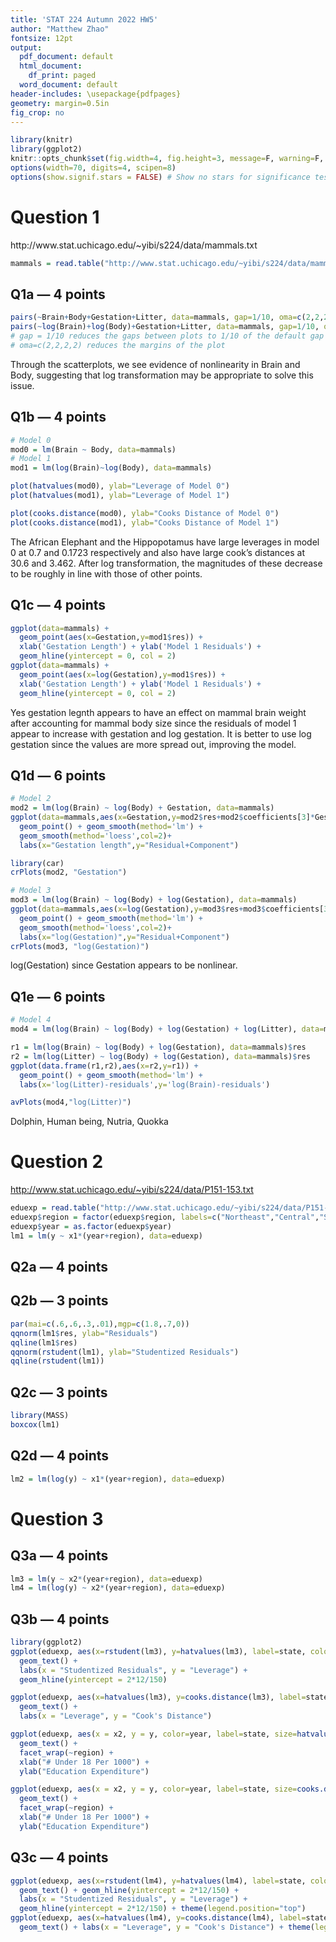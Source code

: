 ```yaml
---
title: 'STAT 224 Autumn 2022 HW5'
author: "Matthew Zhao"
fontsize: 12pt
output:
  pdf_document: default
  html_document:
    df_print: paged
  word_document: default
header-includes: \usepackage{pdfpages}
geometry: margin=0.5in
fig_crop: no
---
```


```r
library(knitr)
library(ggplot2)
knitr::opts_chunk$set(fig.width=4, fig.height=3, message=F, warning=F, collapse=TRUE)
options(width=70, digits=4, scipen=8)
options(show.signif.stars = FALSE) # Show no stars for significance tests
```


# Question 1

http://www.stat.uchicago.edu/~yibi/s224/data/mammals.txt

```r
mammals = read.table("http://www.stat.uchicago.edu/~yibi/s224/data/mammals.txt", header=T)
```

## Q1a --- 4 points

```r
pairs(~Brain+Body+Gestation+Litter, data=mammals, gap=1/10, oma=c(2,2,2,2))
pairs(~log(Brain)+log(Body)+Gestation+Litter, data=mammals, gap=1/10, oma=c(2,2,2,2))
# gap = 1/10 reduces the gaps between plots to 1/10 of the default gap width
# oma=c(2,2,2,2) reduces the margins of the plot
```

Through the scatterplots, we see evidence of nonlinearity in Brain and Body, suggesting that log transformation may be appropriate to solve this issue.

## Q1b --- 4 points


```r
# Model 0
mod0 = lm(Brain ~ Body, data=mammals)
# Model 1
mod1 = lm(log(Brain)~log(Body), data=mammals)
```


```r
plot(hatvalues(mod0), ylab="Leverage of Model 0")
plot(hatvalues(mod1), ylab="Leverage of Model 1")
```


```r
plot(cooks.distance(mod0), ylab="Cooks Distance of Model 0")
plot(cooks.distance(mod1), ylab="Cooks Distance of Model 1")
```

The African Elephant and the Hippopotamus have large leverages in model 0 at 0.7 and 0.1723 respectively and also have large cook's distances at 30.6 and 3.462. After log transformation, the magnitudes of these decrease to be roughly in line with those of other points.

## Q1c --- 4 points

```r
ggplot(data=mammals) + 
  geom_point(aes(x=Gestation,y=mod1$res)) + 
  xlab('Gestation Length') + ylab('Model 1 Residuals') + 
  geom_hline(yintercept = 0, col = 2)
ggplot(data=mammals) + 
  geom_point(aes(x=log(Gestation),y=mod1$res)) + 
  xlab('Gestation Length') + ylab('Model 1 Residuals') + 
  geom_hline(yintercept = 0, col = 2)
```

Yes gestation legnth appears to have an effect on mammal brain weight after accounting for mammal body size since the residuals of model 1 appear to increase with gestation and log gestation. It is better to use log gestation since the values are more spread out, improving the model.

## Q1d --- 6 points


```r
# Model 2
mod2 = lm(log(Brain) ~ log(Body) + Gestation, data=mammals)
ggplot(data=mammals,aes(x=Gestation,y=mod2$res+mod2$coefficients[3]*Gestation)) +
  geom_point() + geom_smooth(method='lm') + 
  geom_smooth(method='loess',col=2)+
  labs(x="Gestation length",y="Residual+Component")
```
```r
library(car)
crPlots(mod2, "Gestation")
```

```r
# Model 3
mod3 = lm(log(Brain) ~ log(Body) + log(Gestation), data=mammals)
ggplot(data=mammals,aes(x=log(Gestation),y=mod3$res+mod3$coefficients[3]*log(Gestation))) +
  geom_point() + geom_smooth(method='lm') + 
  geom_smooth(method='loess',col=2)+
  labs(x="log(Gestation)",y="Residual+Component")
crPlots(mod3, "log(Gestation)")
```

log(Gestation) since Gestation appears to be nonlinear. 

## Q1e --- 6 points


```r
# Model 4
mod4 = lm(log(Brain) ~ log(Body) + log(Gestation) + log(Litter), data=mammals)
```
```r
r1 = lm(log(Brain) ~ log(Body) + log(Gestation), data=mammals)$res
r2 = lm(log(Litter) ~ log(Body) + log(Gestation), data=mammals)$res
ggplot(data.frame(r1,r2),aes(x=r2,y=r1)) + 
  geom_point() + geom_smooth(method='lm') + 
  labs(x='log(Litter)-residuals',y='log(Brain)-residuals')
```

```r
avPlots(mod4,"log(Litter)")
```

Dolphin, Human being, Nutria, Quokka

# Question 2

[http://www.stat.uchicago.edu/~yibi/s224/data/P151-153.txt](http://www.stat.uchicago.edu/~yibi/s224/data/P151-153.txt)

```r
eduexp = read.table("http://www.stat.uchicago.edu/~yibi/s224/data/P151-153.txt", header=T)
eduexp$region = factor(eduexp$region, labels=c("Northeast","Central","South","West"))
eduexp$year = as.factor(eduexp$year)
lm1 = lm(y ~ x1*(year+region), data=eduexp)
```

## Q2a --- 4 points



## Q2b --- 3 points

```r
par(mai=c(.6,.6,.3,.01),mgp=c(1.8,.7,0))
qqnorm(lm1$res, ylab="Residuals")
qqline(lm1$res)
qqnorm(rstudent(lm1), ylab="Studentized Residuals")
qqline(rstudent(lm1))
```


## Q2c --- 3 points

```r
library(MASS)
boxcox(lm1)
```

## Q2d --- 4 points

```r
lm2 = lm(log(y) ~ x1*(year+region), data=eduexp)
```



# Question 3


## Q3a --- 4 points

```r
lm3 = lm(y ~ x2*(year+region), data=eduexp)
lm4 = lm(log(y) ~ x2*(year+region), data=eduexp)
```


## Q3b --- 4 points

```r
library(ggplot2)
ggplot(eduexp, aes(x=rstudent(lm3), y=hatvalues(lm3), label=state, color=year)) + 
  geom_text() +
  labs(x = "Studentized Residuals", y = "Leverage") +
  geom_hline(yintercept = 2*12/150)
```

```r
ggplot(eduexp, aes(x=hatvalues(lm3), y=cooks.distance(lm3), label=state, color=year)) + 
  geom_text() +
  labs(x = "Leverage", y = "Cook's Distance") 
```


```r
ggplot(eduexp, aes(x = x2, y = y, color=year, label=state, size=hatvalues(lm3))) +
  geom_text() +
  facet_wrap(~region) +
  xlab("# Under 18 Per 1000") +
  ylab("Education Expenditure") 
```
```r
ggplot(eduexp, aes(x = x2, y = y, color=year, label=state, size=cooks.distance(lm3))) +
  geom_text() +
  facet_wrap(~region) +
  xlab("# Under 18 Per 1000") +
  ylab("Education Expenditure") 
```

## Q3c --- 4 points


```r
ggplot(eduexp, aes(x=rstudent(lm4), y=hatvalues(lm4), label=state, color=year)) + 
  geom_text() + geom_hline(yintercept = 2*12/150) +
  labs(x = "Studentized Residuals", y = "Leverage") +
  geom_hline(yintercept = 2*12/150) + theme(legend.position="top")
ggplot(eduexp, aes(x=hatvalues(lm4), y=cooks.distance(lm4), label=state, color=year)) + 
  geom_text() + labs(x = "Leverage", y = "Cook's Distance") + theme(legend.position="top")
```
